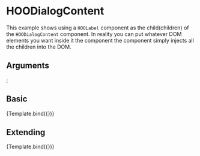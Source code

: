 
<Meta title="Components/Dialogs/HOODialogContent" component={HOODialogContent}/>

# HOODialogContent

This example shows using a `HOOLabel` component as the child(children) of the `HOODialogContent` component.
In reality you can put whatever DOM elements you want inside it the component the component simply injects all the children into the DOM.

## Arguments

<ArgsTable of={HOODialogContent} />

  <HOOLabel label="Contents of Dialog" />
</HOODialogContent>;

## Basic
<Canvas>
  <Story 
    name="Basic"
    args = { 
      { }
    }>
    {Template.bind({})}
  </Story>
</Canvas>

## Extending
<Canvas>
  <Story 
    name="Extending"
    args = { 
     { rootElementAttributes: { style: { backgroundColor: "pink" } }}
    }>
    {Template.bind({})}
  </Story>
</Canvas>